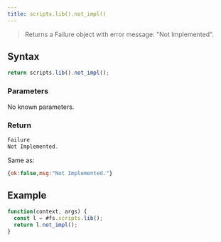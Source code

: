 ```yaml
---
title: scripts.lib().not_impl()
---
```


> Returns a Failure object with error message: "Not Implemented".

## Syntax

```js
return scripts.lib().not_impl();
```

### Parameters

No known parameters.

### Return

```js
Failure
Not Implemented.
```

Same as:

```js
{ok:false,msg:"Not Implemented."}
```

## Example

```js
function(context, args) {
  const l = #fs.scripts.lib();
  return l.not_impl();
}
```
